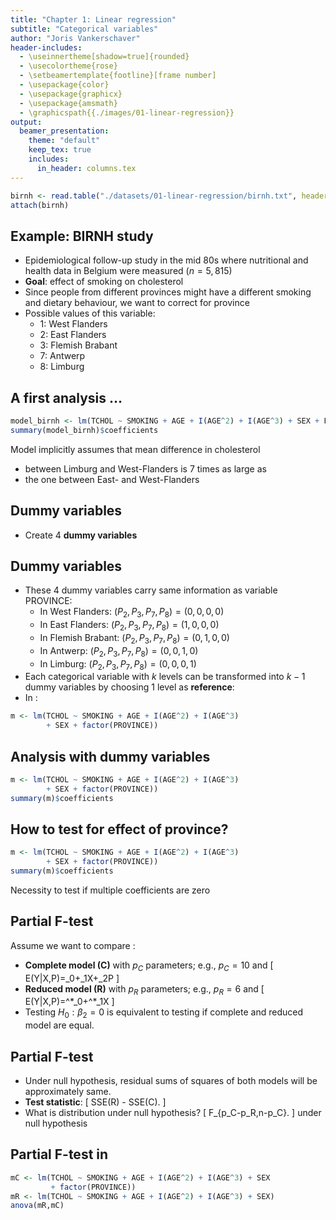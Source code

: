 ```yaml
---
title: "Chapter 1: Linear regression"
subtitle: "Categorical variables"
author: "Joris Vankerschaver"
header-includes:
  - \useinnertheme[shadow=true]{rounded}
  - \usecolortheme{rose}
  - \setbeamertemplate{footline}[frame number]
  - \usepackage{color}
  - \usepackage{graphicx}
  - \usepackage{amsmath}
  - \graphicspath{{./images/01-linear-regression}}
output: 
  beamer_presentation:
    theme: "default"
    keep_tex: true
    includes:
      in_header: columns.tex
---
```




```r
birnh <- read.table("./datasets/01-linear-regression/birnh.txt", header = T, sep = "\t", dec = ".")
attach(birnh)
```
## Example: BIRNH study

- Epidemiological follow-up study in the mid 80s where nutritional and health data in Belgium were measured ($n=5,815$)
- **Goal**: effect of smoking on cholesterol
- Since people from different provinces might have a different smoking and dietary behaviour, we want to correct for province
- Possible values of this variable:
  - 1: West Flanders
  - 2: East Flanders
  - 3: Flemish Brabant
  - 7: Antwerp
  - 8: Limburg

## A first analysis ...

\small
```r
model_birnh <- lm(TCHOL ~ SMOKING + AGE + I(AGE^2) + I(AGE^3) + SEX + PROVINCE)
summary(model_birnh)$coefficients
```
\normalsize

Model implicitly assumes that mean difference in cholesterol 

- between Limburg and West-Flanders is 7 times as large as 
- the one between East- and West-Flanders


## Dummy variables


- Create 4 **dummy variables**

\begin{align*}
P_2 & =  \left\{\begin{array}{ll}
1 & \textrm{East Flanders}\\
0 & \textrm{other}
\end{array}\right.\\
P_3 & = \left\{\begin{array}{ll}
1 & \textrm{Flemish Brabant}\\
0 & \textrm{other}
\end{array}\right.\\
P_7 & =  \left\{\begin{array}{ll}
1 & \textrm{Antwerp}\\
0 & \textrm{other}
\end{array}\right.\\
P_8 & =  \left\{\begin{array}{ll}
1 & \textrm{Limburg}\\
0 & \textrm{other}
\end{array}\right.\\
\end{align*}


## Dummy variables

- These 4 dummy variables carry same information as variable PROVINCE:
  - In West Flanders: $(P_2,P_3,P_7,P_8)=(0,0,0,0)$
  - In East Flanders: $(P_2,P_3,P_7,P_8)=(1,0,0,0)$
  - In Flemish Brabant: $(P_2,P_3,P_7,P_8)=(0,1,0,0)$
  - In Antwerp: $(P_2,P_3,P_7,P_8)=(0,0,1,0)$
  - In Limburg: $(P_2,P_3,P_7,P_8)=(0,0,0,1)$

- Each categorical variable with $k$ levels can be transformed into $k-1$ dummy variables by choosing 1 level as **reference**:
- In \texttt{R}:

```r
m <- lm(TCHOL ~ SMOKING + AGE + I(AGE^2) + I(AGE^3) 
        + SEX + factor(PROVINCE))
```

## Analysis with dummy variables

\footnotesize
```r
m <- lm(TCHOL ~ SMOKING + AGE + I(AGE^2) + I(AGE^3) 
        + SEX + factor(PROVINCE))
summary(m)$coefficients
```

\phantom{Necessity to test if multiple coefficients are zero}

## How to test for effect of province?

\footnotesize
```r
m <- lm(TCHOL ~ SMOKING + AGE + I(AGE^2) + I(AGE^3) 
        + SEX + factor(PROVINCE))
summary(m)$coefficients
```
\normalsize
Necessity to test if multiple coefficients are zero

## Partial F-test

Assume we want to compare \alert{2 nested models}:

- **Complete model (C)** with $p_C$ parameters; e.g., $p_C=10$ and
\[
  E(Y|X,P)=\beta_0+\beta_1X+\beta_2P
\]
- **Reduced model (R)** with $p_R$ parameters; e.g., $p_R=6$ and
\[
  E(Y|X,P)=\beta^*_0+\beta^*_1X
\]
- Testing $H_0:\beta_2=0$ is equivalent to testing if complete and reduced model are equal.

## Partial F-test

- Under null hypothesis, residual sums of squares of both models will be approximately same.
- **Test statistic**:
\[
  SSE(R) - SSE(C).
\]
- What is distribution under null hypothesis?
\[
  \frac{SSE(R) - SSE(C)}{p_C-p_R}\div \frac{SSE(C)}{n-p_C}\sim F_{p_C-p_R,n-p_C}.
\]
under null hypothesis

## Partial F-test in \texttt{R}

\footnotesize
```r
mC <- lm(TCHOL ~ SMOKING + AGE + I(AGE^2) + I(AGE^3) + SEX 
         + factor(PROVINCE))
mR <- lm(TCHOL ~ SMOKING + AGE + I(AGE^2) + I(AGE^3) + SEX)
anova(mR,mC)
```
